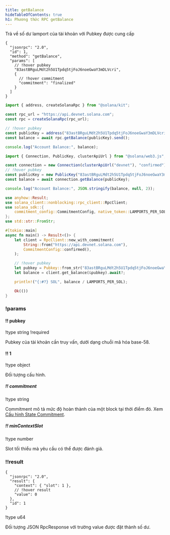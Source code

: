 ```yaml
---
title: getBalance
hideTableOfContents: true
h1: Phương thức RPC getBalance
---
```


Trả về số dư lamport của tài khoản với Pubkey được cung cấp

<APIMethod>

```jsonc !!request curl
{
  "jsonrpc": "2.0",
  "id": 1,
  "method": "getBalance",
  "params": [
    // !hover pubkey
    "83astBRguLMdt2h5U1Tpdq5tjFoJ6noeGwaY3mDLVcri",
    {
      // !hover commitment
      "commitment": "finalized"
    }
  ]
}
```

```ts !!request title="Kit"
import { address, createSolanaRpc } from "@solana/kit";

const rpc_url = "https://api.devnet.solana.com";
const rpc = createSolanaRpc(rpc_url);

// !hover pubkey
const publicKey = address("83astBRguLMdt2h5U1Tpdq5tjFoJ6noeGwaY3mDLVcri");
const balance = await rpc.getBalance(publicKey).send();

console.log("Account Balance:", balance);
```

```ts !!request title="web3.js"
import { Connection, PublicKey, clusterApiUrl } from "@solana/web3.js";

const connection = new Connection(clusterApiUrl("devnet"), "confirmed");
// !hover pubkey
const publicKey = new PublicKey("83astBRguLMdt2h5U1Tpdq5tjFoJ6noeGwaY3mDLVcri");
const balance = await connection.getBalance(publicKey);

console.log("Account Balance:", JSON.stringify(balance, null, 2));
```

```rs !!request title="Rust"
use anyhow::Result;
use solana_client::nonblocking::rpc_client::RpcClient;
use solana_sdk::{
    commitment_config::CommitmentConfig, native_token::LAMPORTS_PER_SOL, pubkey::Pubkey,
};
use std::str::FromStr;

#[tokio::main]
async fn main() -> Result<()> {
    let client = RpcClient::new_with_commitment(
        String::from("https://api.devnet.solana.com"),
        CommitmentConfig::confirmed(),
    );

    // !hover pubkey
    let pubkey = Pubkey::from_str("83astBRguLMdt2h5U1Tpdq5tjFoJ6noeGwaY3mDLVcri")?;
    let balance = client.get_balance(&pubkey).await?;

    println!("{:#?} SOL", balance / LAMPORTS_PER_SOL);

    Ok(())
}
```

### !params

#### !! pubkey

!type string
!required

Pubkey của tài khoản cần truy vấn, dưới dạng chuỗi mã hóa base-58.

#### !! 1

!type object

Đối tượng cấu hình.

##### !! commitment

!type string

Commitment mô tả mức độ hoàn thành của một block tại thời điểm đó. Xem
[Cấu hình State Commitment](/docs/rpc#configuring-state-commitment).

##### !! minContextSlot

!type number

Slot tối thiểu mà yêu cầu có thể được đánh giá.

### !!result

```jsonc !response
{
  "jsonrpc": "2.0",
  "result": {
    "context": { "slot": 1 },
    // !hover result
    "value": 0
  },
  "id": 1
}
```

!type u64

Đối tượng JSON RpcResponse với trường value được đặt thành số dư.

</APIMethod>
